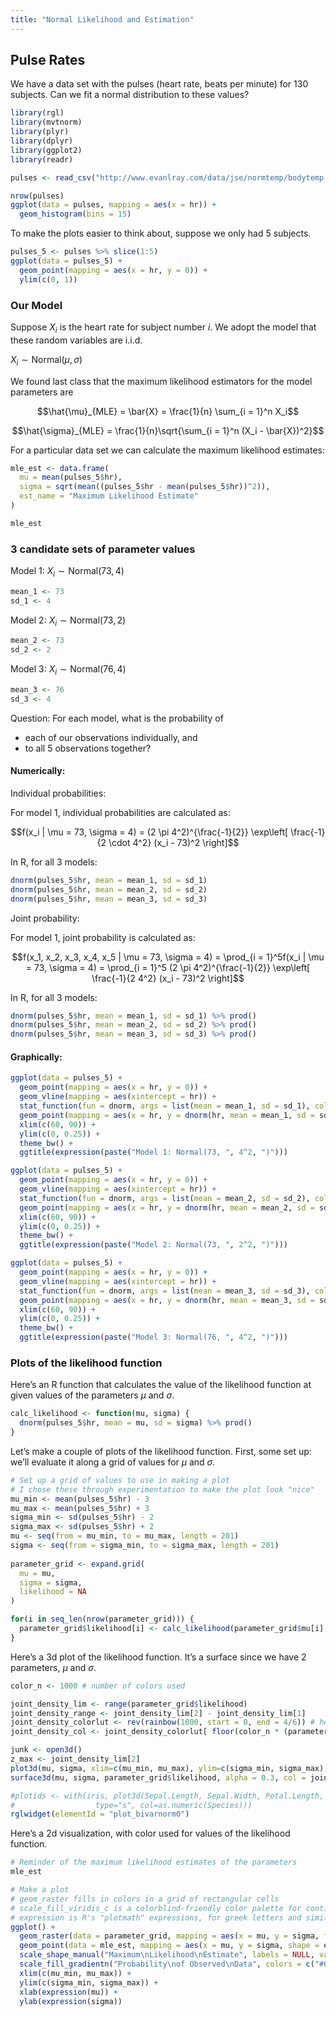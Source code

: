 ```yaml
---
title: "Normal Likelihood and Estimation"
---
```


## Pulse Rates

We have a data set with the pulses (heart rate, beats per minute) for 130 subjects.  Can we fit a normal distribution to these values?

```r
library(rgl)
library(mvtnorm)
library(plyr)
library(dplyr)
library(ggplot2)
library(readr)
```

```r
pulses <- read_csv("http://www.evanlray.com/data/jse/normtemp/bodytemp.csv")
```

```r
nrow(pulses)
ggplot(data = pulses, mapping = aes(x = hr)) +
  geom_histogram(bins = 15)
```

To make the plots easier to think about, suppose we only had 5 subjects.

```r
pulses_5 <- pulses %>% slice(1:5)
ggplot(data = pulses_5) +
  geom_point(mapping = aes(x = hr, y = 0)) +
  ylim(c(0, 1))
```

### Our Model

Suppose $X_i$ is the heart rate for subject number $i$.  We adopt the model that these random variables are i.i.d.

$X_i \sim \text{Normal}(\mu, \sigma)$

We found last class that the maximum likelihood estimators for the model parameters are

$$\hat{\mu}_{MLE} = \bar{X} = \frac{1}{n} \sum_{i = 1}^n X_i$$

$$\hat{\sigma}_{MLE} = \frac{1}{n}\sqrt{\sum_{i = 1}^n (X_i - \bar{X})^2}$$

For a particular data set we can calculate the maximum likelihood estimates:

```r
mle_est <- data.frame(
  mu = mean(pulses_5$hr),
  sigma = sqrt(mean((pulses_5$hr - mean(pulses_5$hr))^2)),
  est_name = "Maximum Likelihood Estimate"
)

mle_est
```

### 3 candidate sets of parameter values

Model 1: $X_i \sim \text{Normal}(73, 4)$

```r
mean_1 <- 73
sd_1 <- 4
```

Model 2: $X_i \sim \text{Normal}(73, 2)$

```r
mean_2 <- 73
sd_2 <- 2
```

Model 3: $X_i \sim \text{Normal}(76, 4)$

```r
mean_3 <- 76
sd_3 <- 4
```

Question: For each model, what is the probability of

 * each of our observations individually, and
 * to all 5 observations together?

#### Numerically:

Individual probabilities:

For model 1, individual probabilities are calculated as:

$$f(x_i | \mu = 73, \sigma = 4) = (2 \pi 4^2)^{\frac{-1}{2}} \exp\left[ \frac{-1}{2 \cdot 4^2} (x_i - 73)^2 \right]$$

In R, for all 3 models:

```r
dnorm(pulses_5$hr, mean = mean_1, sd = sd_1)
dnorm(pulses_5$hr, mean = mean_2, sd = sd_2)
dnorm(pulses_5$hr, mean = mean_3, sd = sd_3)
```

Joint probability:

For model 1, joint probability is calculated as:

$$f(x_1, x_2, x_3, x_4, x_5 | \mu = 73, \sigma = 4) = \prod_{i = 1}^5f(x_i | \mu = 73, \sigma = 4) = \prod_{i = 1}^5 (2 \pi 4^2)^{\frac{-1}{2}} \exp\left[ \frac{-1}{2 4^2} (x_i - 73)^2 \right]$$

In R, for all 3 models:

```r
dnorm(pulses_5$hr, mean = mean_1, sd = sd_1) %>% prod()
dnorm(pulses_5$hr, mean = mean_2, sd = sd_2) %>% prod()
dnorm(pulses_5$hr, mean = mean_3, sd = sd_3) %>% prod()
```

#### Graphically:

```r
ggplot(data = pulses_5) +
  geom_point(mapping = aes(x = hr, y = 0)) +
  geom_vline(mapping = aes(xintercept = hr)) +
  stat_function(fun = dnorm, args = list(mean = mean_1, sd = sd_1), color = "cornflowerblue") +
  geom_point(mapping = aes(x = hr, y = dnorm(hr, mean = mean_1, sd = sd_1)), color = "cornflowerblue") +
  xlim(c(60, 90)) +
  ylim(c(0, 0.25)) +
  theme_bw() +
  ggtitle(expression(paste("Model 1: Normal(73, ", 4^2, ")")))
```


```r
ggplot(data = pulses_5) +
  geom_point(mapping = aes(x = hr, y = 0)) +
  geom_vline(mapping = aes(xintercept = hr)) +
  stat_function(fun = dnorm, args = list(mean = mean_2, sd = sd_2), color = "cornflowerblue") +
  geom_point(mapping = aes(x = hr, y = dnorm(hr, mean = mean_2, sd = sd_2)), color = "cornflowerblue") +
  xlim(c(60, 90)) +
  ylim(c(0, 0.25)) +
  theme_bw() +
  ggtitle(expression(paste("Model 2: Normal(73, ", 2^2, ")")))
```


```r
ggplot(data = pulses_5) +
  geom_point(mapping = aes(x = hr, y = 0)) +
  geom_vline(mapping = aes(xintercept = hr)) +
  stat_function(fun = dnorm, args = list(mean = mean_3, sd = sd_3), color = "cornflowerblue") +
  geom_point(mapping = aes(x = hr, y = dnorm(hr, mean = mean_3, sd = sd_3)), color = "cornflowerblue") +
  xlim(c(60, 90)) +
  ylim(c(0, 0.25)) +
  theme_bw() +
  ggtitle(expression(paste("Model 3: Normal(76, ", 4^2, ")")))
```

### Plots of the likelihood function

Here's an R function that calculates the value of the likelihood function at given values of the parameters $\mu$ and $\sigma$.

```r
calc_likelihood <- function(mu, sigma) {
  dnorm(pulses_5$hr, mean = mu, sd = sigma) %>% prod()
}
```

Let's make a couple of plots of the likelihood function.  First, some set up: we'll evaluate it along a grid of values for $\mu$ and $\sigma$.

```r
# Set up a grid of values to use in making a plot
# I chose these through experimentation to make the plot look "nice"
mu_min <- mean(pulses_5$hr) - 3
mu_max <- mean(pulses_5$hr) + 3
sigma_min <- sd(pulses_5$hr) - 2
sigma_max <- sd(pulses_5$hr) + 2
mu <- seq(from = mu_min, to = mu_max, length = 201)
sigma <- seq(from = sigma_min, to = sigma_max, length = 201)
  
parameter_grid <- expand.grid(
  mu = mu,
  sigma = sigma,
  likelihood = NA
)

for(i in seq_len(nrow(parameter_grid))) {
  parameter_grid$likelihood[i] <- calc_likelihood(parameter_grid$mu[i], parameter_grid$sigma[i])
}
```

Here's a 3d plot of the likelihood function.  It's a surface since we have 2 parameters, $\mu$ and $\sigma$.

```r
color_n <- 1000 # number of colors used

joint_density_lim <- range(parameter_grid$likelihood)
joint_density_range <- joint_density_lim[2] - joint_density_lim[1]
joint_density_colorlut <- rev(rainbow(1000, start = 0, end = 4/6)) # height color lookup table
joint_density_col <- joint_density_colorlut[ floor(color_n * (parameter_grid$likelihood - joint_density_lim[1])/joint_density_range) + 1 ]

junk <- open3d()
z_max <- joint_density_lim[2]
plot3d(mu, sigma, xlim=c(mu_min, mu_max), ylim=c(sigma_min, sigma_max), zlim=c(0, z_max), zlab="L(mu, sigma)", xlab = "mu", ylab = "sigma", mouseMode = "zAxis", type = "s")
surface3d(mu, sigma, parameter_grid$likelihood, alpha = 0.3, col = joint_density_col)

#plotids <- with(iris, plot3d(Sepal.Length, Sepal.Width, Petal.Length, 
#                  type="s", col=as.numeric(Species)))
rglwidget(elementId = "plot_bivarnorm0")
```

Here's a 2d visualization, with color used for values of the likelihood function.

```r
# Reminder of the maximum likelihood estimates of the parameters
mle_est

# Make a plot
# geom_raster fills in colors in a grid of rectangular cells
# scale_fill_viridis_c is a colorblind-friendly color palette for continuous variables
# expression is R's "plotmath" expressions, for greek letters and similar
ggplot() +
  geom_raster(data = parameter_grid, mapping = aes(x = mu, y = sigma, fill = likelihood)) +
  geom_point(data = mle_est, mapping = aes(x = mu, y = sigma, shape = est_name)) +
  scale_shape_manual("Maximum\nLikelihood\nEstimate", labels = NULL, values = 3) +
  scale_fill_gradientn("Probability\nof Observed\nData", colors = c("#0D0887FF", "#6A00A8FF", "#B12A90FF", "#E16462FF", "#FCA636FF", "#F0F921FF")) +
  xlim(c(mu_min, mu_max)) +
  ylim(c(sigma_min, sigma_max)) +
  xlab(expression(mu)) +
  ylab(expression(sigma))
```

